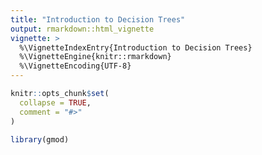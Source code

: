 ```yaml
---
title: "Introduction to Decision Trees"
output: rmarkdown::html_vignette
vignette: >
  %\VignetteIndexEntry{Introduction to Decision Trees}
  %\VignetteEngine{knitr::rmarkdown}
  %\VignetteEncoding{UTF-8}
---
```


```r
knitr::opts_chunk$set(
  collapse = TRUE,
  comment = "#>"
)
```

```r
library(gmod)
```
